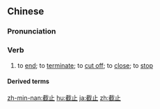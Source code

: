 ==Chinese==
{{zh-forms}}

===Pronunciation===
{{zh-pron
|m=jiézhǐ
|c=zit6 zi2
|h=pfs=chiet-chṳ́
|mn=chia̍t-chí
|cat=v
}}

===Verb===
{{zh-verb}}

# to [[end]]; to [[terminate]]; to [[cut off]]; to [[close]]; to [[stop]]

====Derived terms====
{{zh-der|截止日期}}

{{zh-cat|Advanced}}

[[zh-min-nan:截止]]
[[hu:截止]]
[[ja:截止]]
[[zh:截止]]